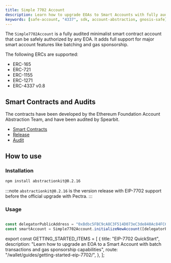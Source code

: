 ```yaml
---
title: Simple 7702 Account
description: Learn how to upgrade EOAs to Smart Accounts with fully audited Smart Contracts
keywords: [safe-account, "4337", sdk, account-abstraction, gnosis-safe]
---
```


The `Simple7702Account` is a fully audited minimalist smart contract account that can be safely authorized by any EOA. It adds full support for 
major smart account features like batching and gas sponsorship.

The following ERCs are supported:

- ERC-165
- ERC-721
- ERC-1155
- ERC-1271
- ERC-4337 v0.8

## Smart Contracts and Audits

The contracts have been developed by the Ethereum Foundation Account Abstraction Team, and have been audited by Spearbit. 

- [Smart Contracts](https://github.com/eth-infinitism/account-abstraction/blob/develop/contracts/accounts/Simple7702Account.sol)
- [Release](https://github.com/eth-infinitism/account-abstraction/releases/tag/v0.8.0)
- [Audit](https://github.com/eth-infinitism/account-abstraction/blob/develop/audits/SpearBit%20Account%20Abstraction%20Security%20Review%20-%20Mar%202024.pdf)

## How to use

### Installation

```bash
npm install abstractionkit@0.2.16
```

:::note
```abstractionkit@0.2.16``` is the version release with EIP-7702 support before the official upgrade with Pectra.
:::

### Usage

```ts

const delegatorPublicAddress = "0xBdbc5FBC9cA8C3F514D073eC3de840Ac84FC6D31"; // eoa public key
const smartAccount = Simple7702Account.initializeNewAccount([delegatorPublicAddress]);
```

export const GETTING_STARTED_ITEMS = [
    {
        title: "EIP-7702 QuickStart",
        description: "Learn how to upgrade an EOA to a Smart Account with batch transactions and gas sponsorship capabilities",
        route: "/wallet/guides/getting-started-eip-7702/",
    },
];

<CardList items={GETTING_STARTED_ITEMS} />
